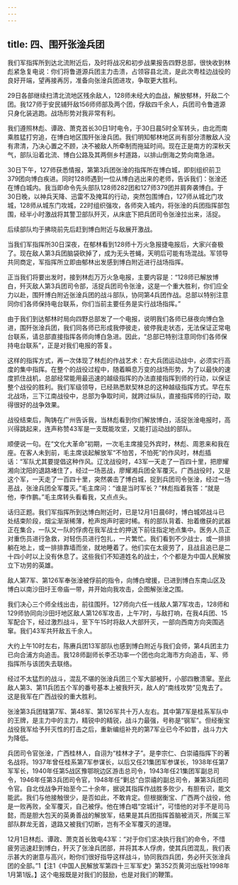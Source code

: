 ```yaml
---
---
---
```

title: 四、围歼张淦兵团
---




我们军指挥所到达北流附近后，及时将战况和初步战果报告四野总部，很快收到林彪紧急复电说：你们将鲁道源兵团主力击溃，占领容县北流，是此次粤桂边战役的良好开端，望再接再厉，准备向张淦兵团进攻，争取更大胜利。

29日各部继续扫清北流地区残余敌人，128师未经大的血战，解放郁林，歼敌二个团。我127师于安民铺歼敌156师师部及两个团，俘敌四千余人，兵团司令鲁道源只身化装逃跑。战场形势对我非常有利。

我们遵照林彪、谭政、萧克首长30日1时电令，于30日晨5时全军转头，由北而南乘胜猛打穷追，在博白地区围歼张淦兵团。我们明知郁林地区尚有部分溃散敌人没有肃清，乃决心置之不顾，决不被敌人所牵制而拖延时间。现在正是南方的深秋天气，部队沿着北流、博白公路及其两侧乡村道路，以排山倒海之势向南急进。

30日下午，127师获悉情报，第第3兵团张淦的指挥所在博白城，即刻组织前卫379团向博白疾进。同时128师遇到一位从博白逃出来的老师，告诉我们：张淦还在博白城内。我当即命令先头部队128师282团和127师379团并肩奔袭博白。于30日晚，以神兵天降、迅雷不及掩耳的行动，突然包围博白，127师从城北门攻城，128师从城东门攻城，22时组织强攻，各师突入城内，将张淦的兵团指挥部包围，经半小时激战将其警卫部队歼灭，从床底下把兵团司令张淦拉出来，活捉。

后续部队均于拂晓前先后赶到博白附近与敌展开激战。

当我们军指挥所30日深夜，在郁林看到128师十万火急报捷电报后，大家兴奋极了。现在敌人第3兵团脑袋砍掉了，成为无头苍蝇，天明后可能有场混战。军领导共同商定，军指挥所立即由郁林出发感到博白附近进行战场指挥。

正当我们将要出发时，接到林彪万万火急电报，主要内容是：“128师已解放博白，歼灭敌人第3兵团司令部，活捉兵团司令张淦，这是一个重大胜利，你们应全力以赴，围歼博白附近张淦兵团的战斗部队，协同第4兵团作战。总部以特别注意同你们各师保持电台联系，你们当前主要任务是实行战场指挥。”

由于我们到达郁林时局向四野总部发了一个电报，说明我们各师已昼夜向博白急进，围歼张淦兵团，我们同各师已形成我停彼走，彼停我走状态，无法保证正常电台联系，请总部直接指挥各师向博白急进。因此，“总部已特别注意同你们各师保持电台联系”，正是对我们电报的答复。

这样的指挥方式，再一次体现了林彪的作战艺术：在大兵团运动战中，必须实行高度的集中指挥。在整个的战役过程中，随着瞬息万变的战场形势，为了以最快的速度抓住战机，总部经常能用最迅速的越级指挥的办法直接指挥到师的行动，以保证整个战役的胜利。我们军级领导，已经熟悉默契林总的这种越级指挥方式。早在东北战场，三下江南战役中，总部为争取时间，就跨过纵队，直接指挥师的行动，取得很好的战争效果。

战役结束后，陶铸在广州告诉我，当林彪看到你们解放博白，活捉张淦电报时，高兴得跳起来，连声称赞43军是一支既能攻坚，又能打运动战的部队。

顺便说一句。在“文化大革命”初期，一次毛主席接见外宾时，林彪、周恩来和我在座。在客人未到前，毛主席谈起解放军“不怕苦，不怕死”的作风时，林彪插话：“军队尤其要提倡这种作风。辽沈战役时，43军一天走了一百四十里，把廖耀湘向沈阳的退路堵住了，经过一场恶战，廖耀湘兵团全军覆灭。广西战役时，又是这个军，一天走了一百四十里，突然袭击了博白城，捉到兵团司令张淦，经过一场恶战，张淦兵团全军覆灭。”毛主席问：“谁是当时军长？”林彪指着我答：“就是他，李作鹏。”毛主席转头看看我，又点点头。

话归正题。我们军指挥所到达博白附近时，已是12月1日晨6时，博白城郊战斗已处结束阶段，烟尘渐渐稀薄，枪声炮声时密时稀。有的部队背着、抬着缴获的武器正在集合，一队又一队的俘虏在我军战士的押送下前往指定地点集中。医务人员正对重伤员进行急救，对轻伤员进行包扎，一片繁忙。我们看到不少战士，或一排排躺在地上，或一排排靠墙而坐，就地睡着了。他们实在太疲劳了，且战且追已是二十四小时以上没有休息了。这些我们不知道姓名的战士，个个都是为中国人民解放立下功劳的英雄。

敌人第7军、第126军奉张淦被俘前的指令，向博白增援，已进到博白东南山区及博白以南沙田圩王帝庙一带，并开始向我攻击，企图解张淦之围。

我们决心三个师全线出击，前往围歼。127师向六任一线敌人第7军攻击，128师和129师协同向沙田圩地区敌人第126军攻击，上午7时，与敌打响，在我4兵团、15军配合下，经过激烈战斗，至下午15时将敌人大部歼灭，一部向西南方向突围逃窜。我们43军共歼敌五千余人。

大约上午10时左右，陈赓兵团13军部队也感到博白附近与我们会师，第4兵团主力已向合浦方向追击。我128师副师长李丕功率一个团也向北海市方向追击，军、师指挥所与该团失去联络。

经过不太猛烈的战斗，混乱不堪的张淦兵团三个军大部被歼，小部四散溃窜。至此敌人第3、第11兵团五个军的番号基本上被我歼灭，敌人的“南线攻势”见鬼去了。这是我军在广西战役的重大胜利。

张淦第3兵团辖第7军、第48军、第126军共十万人左右。其中第7军是桂系军队中的王牌，是主力中的主力，精锐中的精锐，战斗力最强，号称是“钢军”。但经衡宝战役我军给予歼灭性的打击之后，重新编组补充的第7军业已今不如昔，战斗力大为降低。

兵团司令官张淦，广西桂林人，自诩为“桂林才子”。是李宗仁、白崇禧指挥下的著名战将。1937年曾任桂系第7军参谋长，以后又任21集团军参谋长，1938年任第7军军长，1940年任第5战区豫鄂皖边区游击总司令，1943年任21集团军副总司令，1946年任第3兵团司令官，1948年任“剿总”白崇禧的副总司令，兼第3兵团司令官。自北伐战争开始至今二十余年，据说其指挥作战胜多败少，有胆有识，能文能武。我们与他接触很少，是否如此，不敢肯定。但根据衡宝、广西两个战役，他是一败再败，全军覆灭，自己被俘。他在博白唱“空城计”，可惜他的对手不是司马懿，而是胆大包天的英勇善战的解放军，结果是其兵团指挥首脑被消灭，所属三军部队群龙无首，退路又被我们切断，岂有不全军覆灭的道理。

12月1日林彪、谭政、萧克首长致电43军：“对于你们坚决执行我们的命令，不惜疲劳迅速赶到博白，歼灭了张淦兵团部，并将其本人俘虏，使其兵团混乱，我们表示甚大的谢意与高兴，盼你们很好指导这样战斗，协同我四兵团，务必歼灭张淦兵团的全部。”1【注1《中国人民解放军第四十三军军史》第352页黄河出版社1998年1月第1版。】这个电报既是对我们的鼓励，也是对我们的鞭策。
